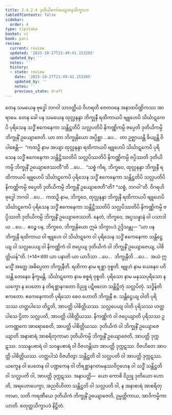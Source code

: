 ```yaml
---
title: 2.4.2.4 ဒုတိယိကော်ယျောဇနသိက္ခာပဒ
tableOfContents: false
sidebar:
  order: 4
type: tipitaka
basket: vi
book: paci
review:
  current: review
  updated: '2025-10-27T21:49:41.153205'
  updated_by: ''
  notes: ''
  history:
  - state: review
    date: '2025-10-27T21:49:41.153205'
    updated_by: ''
    notes: ''
    previous_state: draft
---
```



<ReviewStatus review={frontmatter.review} showDetails={true} />

<HypothesisAnnotation frontmatter={frontmatter} />

<DynamicBreadcrumb />

<Division number="850" book="paci" e="ch" v="2" p="355">

<Paragraph number="2707" book="paci">
တေန သမယေန ဗုဒ္ဓေါ ဘဂဝါ သာဝတ္ထိယံ ဝိဟရတိ ဇေတဝနေ အနာထပိဏ္ဍိကဿ အာရာမေ. တေန ခေါ ပန သမယေန ထုလ္လနန္ဒာ ဘိက္ခုနီ ရထိကာယပိ ဗျူဟေပိ သိင်္ဃာဋကေပိ ပုရိသေန သဒ္ဓိံ ဧကေနေကာ သန္တိဋ္ဌတိပိ သလ္လပတိပိ နိကဏ္ဏိကမ္ပိ ဇပ္ပေတိ ဒုတိယိကမ္ပိ ဘိက္ခုနိံ ဥယျောဇေတိ.
</Paragraph>

<Paragraph number="2708" book="paci">
ယာ တာ ဘိက္ခုနိယော အပ္ပိစ္ဆာ …ပေ…  တာ ဥဇ္ဈာယန္တိ ခိယျန္တိ ဝိပါစေန္တိ—  “ကထဉှိ နာမ အယျာ ထုလ္လနန္ဒာ ရထိကာယပိ ဗျူဟေပိ သိင်္ဃာဋကေပိ ပုရိသေန သဒ္ဓိံ ဧကေနေကာ သန္တိဋ္ဌိဿတိပိ သလ္လပိဿတိပိ နိကဏ္ဏိကမ္ပိ ဇပ္ပိဿတိ ဒုတိယိကမ္ပိ ဘိက္ခုနိံ ဥယျောဇေဿတီ”တိ …ပေ…  “သစ္စံ ကိရ, ဘိက္ခဝေ, ထုလ္လနန္ဒာ ဘိက္ခုနီ ရထိကာယပိ ဗျူဟေပိ သိင်္ဃာဋကေပိ ပုရိသေန သဒ္ဓိံ ဧကေနေကာ သန္တိဋ္ဌတိပိ သလ္လပတိပိ နိကဏ္ဏိကမ္ပိ ဇပ္ပေတိ ဒုတိယိကမ္ပိ ဘိက္ခုနိံ ဥယျောဇေတီ”တိ? “သစ္စံ, ဘဂဝါ”တိ. ဝိဂရဟိ ဗုဒ္ဓေါ ဘဂဝါ …ပေ…  ကထဉှိ နာမ, ဘိက္ခဝေ, ထုလ္လနန္ဒာ ဘိက္ခုနီ ရထိကာယပိ ဗျူဟေပိ သိင်္ဃာဋကေပိ ပုရိသေန သဒ္ဓိံ ဧကေနေကာ သန္တိဋ္ဌိဿတိပိ သလ္လပိဿတိပိ နိကဏ္ဏိကမ္ပိ ဇပ္ပိဿတိ ဒုတိယိကမ္ပိ ဘိက္ခုနိံ ဥယျောဇေဿတိ. နေတံ, ဘိက္ခဝေ, အပ္ပသန္နာနံ ဝါ ပသာဒါယ …ပေ…  ဧဝဉ္စ ပန, ဘိက္ခဝေ, ဘိက္ခုနိယော ဣမံ သိက္ခာပဒံ ဥဒ္ဒိသန္တု—
</Paragraph>

</Division>
<Division number="851" book="paci" e="ch" v="2" p="356">

<Paragraph number="2709" book="paci">
<Emphasis>“ယာ ပန ဘိက္ခုနီ ရထိကာယ ဝါ ဗျူဟေ ဝါ သိင်္ဃာဋကေ ဝါ ပုရိသေန သဒ္ဓိံ ဧကေနေကာ သန္တိဋ္ဌေယျ ဝါ သလ္လပေယျ ဝါ နိကဏ္ဏိကံ ဝါ ဇပ္ပေယျ ဒုတိယိကံ ဝါ ဘိက္ခုနိံ ဥယျောဇေယျ, ပါစိတ္တိယန်”</Emphasis>တိ. (*14*:<Emphasis>69</Emphasis>)
</Paragraph>

</Division>
<Division number="852" book="paci" e="ch" v="2" p="356">

<Paragraph number="2710" book="paci">
<Emphasis>ယာ ပနာ</Emphasis>တိ ယာ ယာဒိသာ …ပေ…  <Emphasis>ဘိက္ခုနီ</Emphasis>တိ …ပေ…  အယံ ဣမသ္မိံ အတ္ထေ အဓိပ္ပေတာ ဘိက္ခုနီတိ.
</Paragraph>

<Paragraph number="2711" book="paci">
<Emphasis>ရထိကာ</Emphasis> နာမ ရစ္ဆာ ဝုစ္စတိ. <Emphasis>ဗျူဟံ</Emphasis> နာမ ယေနေဝ ပဝိသန္တိ တေနေဝ နိက္ခမန္တိ. <Emphasis>သိင်္ဃာဋကော</Emphasis> နာမ စစ္စရံ ဝုစ္စတိ.
</Paragraph>

<Paragraph number="2712" book="paci">
<Emphasis>ပုရိသော</Emphasis> နာမ မနုဿပုရိသော န ယက္ခော န ပေတော န တိရစ္ဆာနဂတော ဝိညူ ပဋိဗလော သန္တိဋ္ဌိတုံ သလ္လပိတုံ.
</Paragraph>

<Paragraph number="2713" book="paci">
<Emphasis>သဒ္ဓိန်</Emphasis>တိ ဧကတော. <Emphasis>ဧကေနေကာ</Emphasis>တိ ပုရိသော စေဝ ဟောတိ ဘိက္ခုနီ စ.
</Paragraph>

<Paragraph number="2714" book="paci">
<Emphasis>သန္တိဋ္ဌေယျ ဝါ</Emphasis>တိ ပုရိသဿ ဟတ္ထပါသေ တိဋ္ဌတိ, အာပတ္တိ ပါစိတ္တိယဿ.
</Paragraph>

<Paragraph number="2715" book="paci">
<Emphasis>သလ္လပေယျ ဝါ</Emphasis>တိ ပုရိသဿ ဟတ္ထပါသေ ဌိတာ သလ္လပတိ, အာပတ္တိ ပါစိတ္တိယဿ.
</Paragraph>

<Paragraph number="2716" book="paci">
<Emphasis>နိကဏ္ဏိကံ ဝါ ဇပ္ပေယျာ</Emphasis>တိ ပုရိသဿ ဥပကဏ္ဏကေ အာရောစေတိ, အာပတ္တိ ပါစိတ္တိယဿ.
</Paragraph>

<Paragraph number="2717" book="paci">
<Emphasis>ဒုတိယိကံ ဝါ ဘိက္ခုနိံ ဥယျောဇေယျာ</Emphasis>တိ အနာစာရံ အာစရိတုကာမာ ဒုတိယိကမ္ပိ ဘိက္ခုနိံ ဥယျောဇေတိ, အာပတ္တိ ဒုက္ကဋဿ. ဒဿနူပစာရံ ဝါ သဝနူပစာရံ ဝါ ဝိဇဟန္တိယာ အာပတ္တိ ဒုက္ကဋဿ. ဝိဇဟိတေ အာပတ္တိ ပါစိတ္တိယဿ.
</Paragraph>

<Paragraph number="2718" book="paci">
ဟတ္ထပါသံ ဝိဇဟိတွာ သန္တိဋ္ဌတိ ဝါ သလ္လပတိ ဝါ အာပတ္တိ ဒုက္ကဋဿ. ယက္ခေန ဝါ ပေတေန ဝါ ပဏ္ဍကေန ဝါ တိရစ္ဆာနဂတမနုဿဝိဂ္ဂဟေန ဝါ သဒ္ဓိံ သန္တိဋ္ဌတိ ဝါ သလ္လပတိ ဝါ, အာပတ္တိ ဒုက္ကဋဿ.
</Paragraph>

</Division>
<Division number="853" book="paci" e="ch" v="2" p="356">

<Paragraph number="2719" book="paci">
အနာပတ္တိ—  ယော ကောစိ ဝိညူ ဒုတိယော ဟောတိ, အရဟောပေက္ခာ, အညဝိဟိတာ သန္တိဋ္ဌတိ ဝါ သလ္လပတိ ဝါ, န အနာစာရံ အာစရိတုကာမာ, သတိ ကရဏီယေ ဒုတိယိကံ ဘိက္ခုနိံ ဥယျောဇေတိ, ဥမ္မတ္တိကာယ, အာဒိကမ္မိကာယာတိ.

</Paragraph>
</Division>

<Paragraph number="2720" type="center" book="paci">
စတုတ္ထသိက္ခာပဒံ နိဋ္ဌိတံ.
</Paragraph>